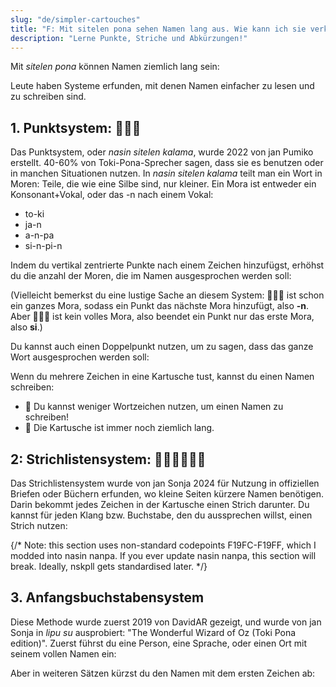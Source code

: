 ```yaml
---
slug: "de/simpler-cartouches"
title: "F: Mit sitelen pona sehen Namen lang aus. Wie kann ich sie verkürzen?"
description: "Lerne Punkte, Striche und Abkürzungen!"
---
```



Mit _sitelen pona_ können Namen ziemlich lang sein:

<List>
  <Sentence sl="lipu Wikipesija" m="Wikipedia" />
  <Sentence sl="ma Antasika" m="Antarktis (Antarctica)" />
  <Sentence sl="ma Kolonpija" m="Kolumbien (Colombia)" />
</List>

Leute haben Systeme erfunden, mit denen Namen einfacher zu lesen und zu schreiben sind.

## 1. Punktsystem: 󱤿󱥠󱤕

Das Punktsystem, oder _nasin sitelen kalama_, wurde 2022 von jan Pumiko erstellt. 40-60% von Toki-Pona-Sprecher sagen, dass sie es benutzen oder in manchen Situationen nutzen. In _nasin sitelen kalama_ teilt man ein Wort in Moren: Teile, die wie eine Silbe sind, nur kleiner. Ein Mora ist entweder ein Konsonant+Vokal, oder das -n nach einem Vokal:

- to-ki
- ja-n
- a-n-pa
- si-n-pi-n

Indem du vertikal zentrierte Punkte nach einem Zeichen hinzufügst, erhöhst du die anzahl der Moren, die im Namen ausgesprochen werden soll:

<List>
  <Word sp="󱦐󱤅󱦑" sl="A" />
  <Word sp="󱦐󱤅󱦜󱦑" sl="An" />
  <Word sp="󱦐󱤅󱦜󱦜󱦑" sl="Anpa" />
  <Word sp="󱦐󱥟󱦑" sl="S" />
  <Word sp="󱦐󱥟󱦜󱦑" sl="Si" />
  <Word sp="󱦐󱥟󱦜󱦜󱦑" sl="Sin" />
  <Word sp="󱦐󱥟󱦜󱦜󱦜󱦑" sl="Sinpi" />
  <Word sp="󱦐󱥟󱦜󱦜󱦜󱦜󱦑" sl="Sinpin" />
</List>

(Vielleicht bemerkst du eine lustige Sache an diesem System: 󱦐󱤅󱦑 ist schon ein ganzes Mora, sodass ein Punkt das nächste Mora hinzufügt, also **-n**. Aber 󱦐󱥟󱦑 ist kein volles Mora, also beendet ein Punkt nur das erste Mora, also **si**.)

Du kannst auch einen Doppelpunkt nutzen, um zu sagen, dass das ganze Wort ausgesprochen werden soll:

<List>
  <Word sp="󱦐󱤅󱦝󱦑" sl="Anpa" />
  <Word sp="󱦐󱥟󱦝󱦑" sl="Sinpin" />
</List>

Wenn du mehrere Zeichen in eine Kartusche tust, kannst du einen Namen schreiben:

<List>
  <Sentence sp="󱤰󱦐󱥡󱦜󱤿󱤜󱦜󱦑" sl="ma Sonko" />
  <Sentence sp="󱤰󱦐󱤅󱦜󱥩󱦜󱥜󱦜󱤔󱦜󱦑" sl="ma Antasika" />
  <Sentence sp="󱤰󱦐󱤜󱦝󱤬󱦝󱥍󱦝󱤑󱦜󱦑" sl="ma Kolonpija" />
</List>

* 🎉 Du kannst weniger Wortzeichen nutzen, um einen Namen zu schreiben!
* 🙁 Die Kartusche ist immer noch ziemlich lang.

## 2: Strichlistensystem: 󱤿󱥠󱤕󱥍󱤩󱤨

Das Strichlistensystem wurde von jan Sonja 2024 für Nutzung in offiziellen Briefen oder Büchern erfunden, wo kleine Seiten kürzere Namen benötigen. Darin bekommt jedes Zeichen in der Kartusche einen Strich darunter. Du kannst für jeden Klang bzw. Buchstabe, den du aussprechen willst, einen Strich nutzen:

{/* Note: this section uses non-standard codepoints F19FC-F19FF, which I modded into nasin nanpa. If you ever update nasin nanpa, this section will break. Ideally, nskpll gets standardised later. */}

<List>
  <Sentence sp="󱤰󱦐󱥡&#xF19FE;󱤜&#xF19FD;󱦑" sl="ma Sonko" />
  <Sentence sp="󱤰󱦐󱤅&#xF19FD;󱥩&#xF19FD;󱥜&#xF19FD;󱤔&#xF19FD;󱦑" sl="ma Antasika" />
  <Sentence sp="󱤰󱦐󱤜&#xF19FD;󱤬&#xF19FE;󱥍&#xF19FD;󱤑&#xF19FD;󱦑" sl="ma Kolonpija" />
</List>

## 3. Anfangsbuchstabensystem

Diese Methode wurde zuerst 2019 von DavidAR gezeigt, und wurde von jan Sonja in _lipu su_ ausprobiert: "The Wonderful Wizard of Oz (Toki Pona edition)". Zuerst führst du eine Person, eine Sprache, oder einen Ort mit seinem vollen Namen ein:

<List>
  <Sentence sp="󱤑󱦐󱥭󱥅󱥷󱤃󱥦󱤌󱦑" sl="jan Towasi" m="Dorothy" />
</List>

Aber in weiteren Sätzen kürzst du den Namen mit dem ersten Zeichen ab:

<List>
  <Sentence sp="󱤑󱦐󱥭󱦑" sl="jan T." m="Dorothy" />
</List>
